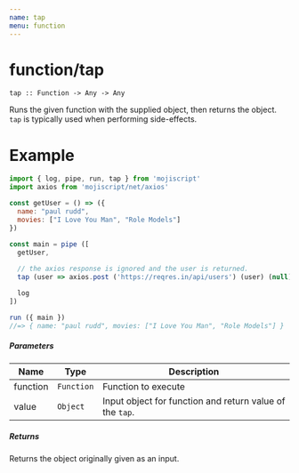 ```yaml
---
name: tap
menu: function
---
```


# function/tap

`tap :: Function -> Any -> Any`

Runs the given function with the supplied object, then returns the object. `tap` is typically used when performing side-effects.

# Example

```javascript
import { log, pipe, run, tap } from 'mojiscript'
import axios from 'mojiscript/net/axios'

const getUser = () => ({
  name: "paul rudd",
  movies: ["I Love You Man", "Role Models"]
})

const main = pipe ([
  getUser,
  
  // the axios response is ignored and the user is returned.
  tap (user => axios.post ('https://reqres.in/api/users') (user) (null)),

  log
])

run ({ main })
//=> { name: "paul rudd", movies: ["I Love You Man", "Role Models"] }
```

##### Parameters

| Name | Type | Description |
| ---- | ---- | ----------- |
| function | `Function`  | Function to execute |
| value | `Object`  | Input object for function and return value of the `tap`. |

##### Returns

Returns the object originally given as an input.
